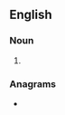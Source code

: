 {{also|gimps|GIMPS}}
==English==

===Noun===
{{head|en|noun plural form}}

# {{plural of|GIMP|lang=en}}

===Anagrams===
* {{anagrams|en|a=gimps|pIgMs}}